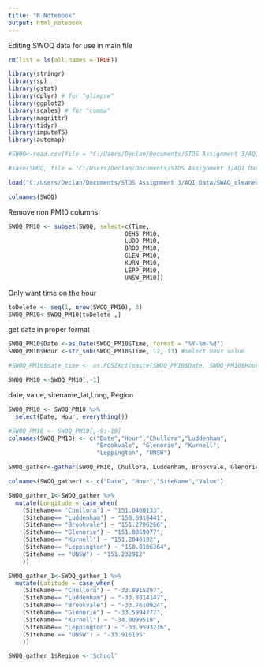 ```yaml
---
title: "R Notebook"
output: html_notebook
---
```

Editing SWOQ data for use in main file

```r
rm(list = ls(all.names = TRUE))
```

```r
library(stringr)
library(sp)
library(gstat)
library(dplyr) # for "glimpse"
library(ggplot2)
library(scales) # for "comma"
library(magrittr)
library(tidyr)
library(imputeTS)
library(automap)
```


```r
#SWOQ<-read.csv(file = "C:/Users/Declan/Documents/STDS Assignment 3/AQI Data/2021-04-30_Cleaned.csv")

#save(SWOQ, file = "C:/Users/Declan/Documents/STDS Assignment 3/AQI Data/SWOQ_cleaned.Rda")
```

```r
load("C:/Users/Declan/Documents/STDS Assignment 3/AQI Data/SWAQ_cleaned.Rda")
```

```r
colnames(SWOQ)
```


Remove non PM10 columns
```r
SWOQ_PM10 <- subset(SWOQ, select=c(Time,
                                 OEHS_PM10,
                                 LUDD_PM10,
                                 BROO_PM10,
                                 GLEN_PM10,
                                 KURN_PM10,
                                 LEPP_PM10,
                                 UNSW_PM10))
```
Only want time on the hour
```r
toDelete <- seq(1, nrow(SWOQ_PM10), 3)
SWOQ_PM10<-SWOQ_PM10[toDelete ,]
```

get date in proper format
```r
SWOQ_PM10$Date <-as.Date(SWOQ_PM10$Time, format = "%Y-%m-%d")
SWOQ_PM10$Hour <-str_sub(SWOQ_PM10$Time, 12, 13) #select hour value

#SWOQ_PM10$date_time <- as.POSIXct(paste(SWOQ_PM10$Date, SWOQ_PM10$Hour),format = "%Y-%m-%d%H", tz='GMT')

SWOQ_PM10 <-SWOQ_PM10[,-1]
```

date, value, sitename_lat,Long, Region
```r
SWOQ_PM10 <- SWOQ_PM10 %>%
  select(Date, Hour, everything())

#SWOQ_PM10 <- SWOQ_PM10[,-9:-10]
colnames(SWOQ_PM10) <- c("Date","Hour","Chullora","Luddenham",
                         "Brookvale", "Glenorie", "Kurnell", 
                         "Leppington", "UNSW")
```

```r
SWOQ_gather<-gather(SWOQ_PM10, Chullora, Luddenham, Brookvale, Glenorie, Kurnell,Leppington,UNSW)

colnames(SWOQ_gather) <- c("Date", "Hour","SiteName","Value")
```

```r
SWOQ_gather_1<-SWOQ_gather %>%
  mutate(Longitude = case_when(
    (SiteName== "Chullora") ~ "151.0460133",
    (SiteName== "Luddenham") ~ "150.6918441",
    (SiteName== "Brookvale") ~ "151.2706266",
    (SiteName== "Glenorie") ~ "151.0069077",
    (SiteName== "Kurnell") ~ "151.2046102",
    (SiteName== "Leppington") ~ "150.8106364",
    (SiteName == "UNSW") ~ "151.232912"
    ))

SWOQ_gather_1<-SWOQ_gather_1 %>%
  mutate(Latitude = case_when(
    (SiteName== "Chullora") ~ "-33.8915297",
    (SiteName== "Luddenham") ~ "-33.8814147",
    (SiteName== "Brookvale") ~ "-33.7610924",
    (SiteName== "Glenorie") ~ "-33.5994777",
    (SiteName== "Kurnell") ~ "-34.0099519",
    (SiteName== "Leppington") ~ "-33.9593216",
    (SiteName == "UNSW") ~ "-33.916105"
    ))

SWOQ_gather_1$Region <-'School'
```



